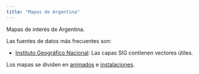 ```yaml
---
title: "Mapas de Argentina"
---
```


Mapas de interés de Argentina.

Las fuentes de datos más frecuentes son:

* [Instituto Geográfico Nacional](https://www.ign.gob.ar/NuestrasActividades/InformacionGeoespacial/CapasSIG): Las capas SIG contienen vectores útiles.



Los mapas se dividen en [animados](animaciones/index.qmd) e [instalaciones](instalaciones/index.qmd).
